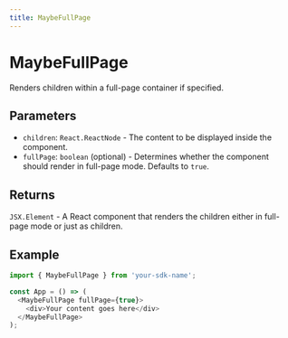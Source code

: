 ```yaml
---
title: MaybeFullPage
---
```


# MaybeFullPage

Renders children within a full-page container if specified.

## Parameters

- `children`: `React.ReactNode` - The content to be displayed inside the component.
- `fullPage`: `boolean` (optional) - Determines whether the component should render in full-page mode. Defaults to `true`.

## Returns

`JSX.Element` - A React component that renders the children either in full-page mode or just as children.

## Example

```typescript
import { MaybeFullPage } from 'your-sdk-name';

const App = () => (
  <MaybeFullPage fullPage={true}>
    <div>Your content goes here</div>
  </MaybeFullPage>
);
```